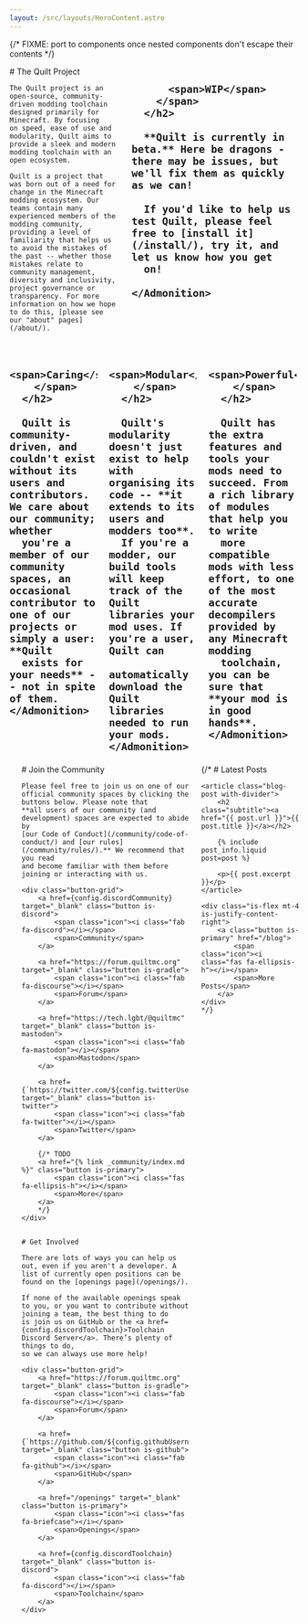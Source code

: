 ```yaml
---
layout: /src/layouts/HeroContent.astro
---
```


{/*
  FIXME: port to components once nested components don't
  escape their contents
*/}

<div class="columns is-centered mb-5">
  <div class="column is-6">
    # The Quilt Project

    The Quilt project is an open-source, community-driven modding toolchain designed primarily for Minecraft. By focusing
    on speed, ease of use and modularity, Quilt aims to provide a sleek and modern modding toolchain with an open ecosystem.

    Quilt is a project that was born out of a need for change in the Minecraft modding ecosystem. Our teams contain many
    experienced members of the modding community, providing a level of familiarity that helps us to avoid the mistakes of
    the past -- whether those mistakes relate to community management, diversity and inclusivity, project governance or
    transparency. For more information on how we hope to do this, [please see our "about" pages](/about/).
  </div>
  <div class="column is-4">
    <Admonition style='danger'>
      <h2 class="has-text-centered">
        <span class="icon-text">
          <span class="icon has-text-danger mr-3">
            <i class="fas fa-warning"></i>
          </span>

          <span>WIP</span>
        </span>
      </h2>

      **Quilt is currently in beta.** Here be dragons - there may be issues, but we'll fix them as quickly as we can!

      If you'd like to help us test Quilt, please feel free to [install it](/install/), try it, and let us know how you get 
      on!
      
    </Admonition>
  </div>
</div>

<div class="columns mb-5 mt-2">
  <div class="column">
    <Admonition style="primary is-fullheight">
      <h2 class="has-text-centered">
        <span class="icon-text">
          <span class="icon has-text-primary mr-3">
            <i class="fas fa-heart"></i>
          </span>

          <span>Caring</span>
        </span>
      </h2>

      Quilt is community-driven, and couldn't exist without its users and contributors. We care about our community; whether
      you're a member of our community spaces, an occasional contributor to one of our projects or simply a user: **Quilt
      exists for your needs** -- not in spite of them.
    </Admonition>
  </div>
  <div class="column">
    <Admonition style="link has-text-left is-fullheight">
      <h2 class="has-text-centered">
        <span class="icon-text">
          <span class="icon has-text-link mr-3">
            <i class="fas fa-cubes"></i>
          </span>

          <span>Modular</span>
        </span>
      </h2>

      Quilt's modularity doesn't just exist to help with organising its code -- **it extends to its users and modders too**.
      If you're a modder, our build tools will keep track of the Quilt libraries your mod uses. If you're a user, Quilt can
      automatically download the Quilt libraries needed to run your mods.
    </Admonition>
  </div>
  <div class="column">
    <Admonition style="success has-text-left is-fullheight">
      <h2 class="has-text-centered">
        <span class="icon-text">
          <span class="icon has-text-success mr-3">
            <i class="fas fa-wrench"></i>
          </span>

          <span>Powerful</span>
        </span>
      </h2>

      Quilt has the extra features and tools your mods need to succeed. From a rich library of modules that help you to write
      more compatible mods with less effort, to one of the most accurate decompilers provided by any Minecraft modding
      toolchain, you can be sure that **your mod is in good hands**.
    </Admonition>
  </div>
</div>

<div class="columns is-centered">
  <div class="column is-10">
    <div class="button-grid">
        <a href="https://maven.quiltmc.org" target="_blank" class="button is-gradle">
            <span class="icon"><i class="fas fa-feather-pointed"></i></span>
            <span>Maven Repo</span>
        </a>

        <a href="/mc-patchnotes/" class="button is-info">
            <span class="icon"><i class="fas fa-notebook"></i></span>
            <span>Minecraft Patch Notes</span>
        </a>

        <a href="/openings/" class="button is-primary">
            <span class="icon"><i class="fas fa-briefcase"></i></span>
            <span>Openings</span>
        </a>
    </div>
  </div>
</div>

<div class="columns is-centered">
  <div class="column is-5">
    # Join the Community

    Please feel free to join us on one of our official community spaces by clicking the buttons below. Please note that 
    **all users of our community (and development) spaces are expected to abide by 
    [our Code of Conduct](/community/code-of-conduct/) and [our rules](/community/rules/).** We recommend that you read 
    and become familiar with them before joining or interacting with us.

    <div class="button-grid">
        <a href={config.discordCommunity} target="_blank" class="button is-discord">
            <span class="icon"><i class="fab fa-discord"></i></span>
            <span>Community</span>
        </a>

        <a href="https://forum.quiltmc.org" target="_blank" class="button is-gradle">
            <span class="icon"><i class="fab fa-discourse"></i></span>
            <span>Forum</span>
        </a>

        <a href="https://tech.lgbt/@quiltmc" target="_blank" class="button is-mastodon">
            <span class="icon"><i class="fab fa-mastodon"></i></span> 
            <span>Mastodon</span>
        </a>

        <a href={`https://twitter.com/${config.twitterUsername}`} target="_blank" class="button is-twitter">
            <span class="icon"><i class="fab fa-twitter"></i></span> 
            <span>Twitter</span>
        </a>

        {/* TODO
        <a href="{% link _community/index.md %}" class="button is-primary">
            <span class="icon"><i class="fas fa-ellipsis-h"></i></span> 
            <span>More</span>
        </a>
        */}
    </div>


    # Get Involved

    There are lots of ways you can help us out, even if you aren't a developer. A list of currently open positions can be 
    found on the [openings page](/openings/).

    If none of the available openings speak to you, or you want to contribute without joining a team, the best thing to do 
    is join us on GitHub or the <a href={config.discordToolchain}>Toolchain Discord Server</a>. There’s plenty of things to do, 
    so we can always use more help!

    <div class="button-grid">
        <a href="https://forum.quiltmc.org" target="_blank" class="button is-gradle">
            <span class="icon"><i class="fab fa-discourse"></i></span>
            <span>Forum</span>
        </a>

        <a href={`https://github.com/${config.githubUsername}`} target="_blank" class="button is-github">
            <span class="icon"><i class="fab fa-github"></i></span>
            <span>GitHub</span>
        </a>

        <a href="/openings" target="_blank" class="button is-primary">
            <span class="icon"><i class="fas fa-briefcase"></i></span>
            <span>Openings</span>
        </a>

        <a href={config.discordToolchain} target="_blank" class="button is-discord">
            <span class="icon"><i class="fab fa-discord"></i></span>
            <span>Toolchain</span>
        </a>
    </div>
  </div>
  <div class="column is-5">
    {/*
    # Latest Posts

    <article class="blog-post with-divider">
        <h2 class="subtitle"><a href="{{ post.url }}">{{ post.title }}</a></h2>

        {% include post_info.liquid post=post %}

        <p>{{ post.excerpt }}</p>
    </article>

    <div class="is-flex mt-4 is-justify-content-right">
        <a class="button is-primary" href="/blog">
            <span class="icon"><i class="fas fa-ellipsis-h"></i></span>
            <span>More Posts</span>
        </a>
    </div>
    */}
  </div>
</div>